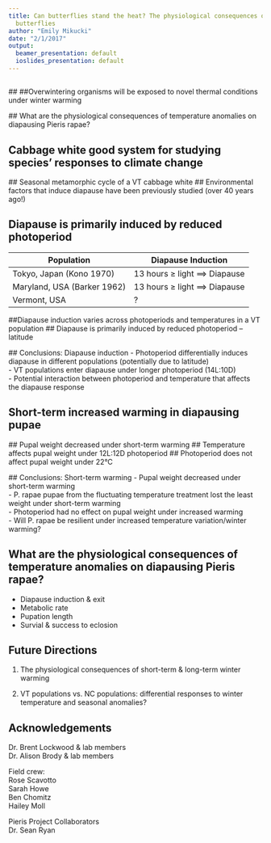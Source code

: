 ```yaml
---
title: Can butterflies stand the heat? The physiological consequences of increased warming in diapausing *Pieris rapae*
  butterflies
author: "Emily Mikucki"
date: "2/1/2017"
output:
  beamer_presentation: default
  ioslides_presentation: default
---
```

##
 \begin{picture}(320,250)
 \put(40,40){\includegraphics[height=6cm]
 {Winter.jpg}}
 \put(00,60){\begin{minipage}[t]{1\linewidth}
 \end{minipage}}
 \end{picture}
 
 ##
  \begin{picture}(320,250)
 \put(-20,40){\includegraphics[height=6cm]
 {Map.png}}
 \put(00,00){\begin{minipage}[t]{1\linewidth}
 \end{minipage}}
 \end{picture}
 
 ##\Large Overwintering organisms will be exposed to novel thermal conditions under winter warming
  \begin{picture}(320,250)
 \put(-20,40){\includegraphics[height=5.6cm]
 {Overwintering_Organisms.png}}
 \put(00,00){\begin{minipage}[t]{1\linewidth}
 \end{minipage}}
 \end{picture}
 
 ##
 \LARGE What are the physiological consequences of temperature anomalies on diapausing 
Pieris rapae? 

## \Large Cabbage white good system for studying species’ responses to climate change
  \begin{picture}(320,250)
 \put(-20,60){\includegraphics[height=5.2cm]
 {Distribution.png}}
 \put(00,00){\begin{minipage}[t]{1\linewidth}
 \end{minipage}}
 \end{picture}
 
 ## \Large Seasonal metamorphic cycle of a VT cabbage white
   \begin{picture}(320,250)
 \put(-20,60){\includegraphics[height=5.2cm]
 {cycle.png}}
 \put(00,00){\begin{minipage}[t]{1\linewidth}
 \end{minipage}}
 \end{picture}
 
 ## \Large Environmental factors that induce diapause have been previously studied (over 40 years ago!)
 \begin{picture}(320,250)
 \put(-20,60){\includegraphics[height=5.2cm]
 {old_research.png}}
 \put(00,00){\begin{minipage}[t]{1\linewidth}
 \end{minipage}}
 \end{picture}

## \Large Diapause is primarily induced by reduced photoperiod 

Population | Diapause Induction
------------- | -------------
Tokyo, Japan (Kono 1970) | 13 hours $\geq$ light ==> Diapause
Maryland, USA (Barker 1962) | 13 hours $\geq$ light ==> Diapause
Vermont, USA | ?

##\Large Diapause induction varies across photoperiods and temperatures in a VT population 
 \begin{picture}(320,250)
 \put(-10,60){\includegraphics[height=5.2cm]
 {methods_table.png}}
 \put(00,00){\begin{minipage}[t]{1\linewidth}
 \end{minipage}}
 \end{picture}
 
 ## \Large Diapause is primarily induced by reduced photoperiod – latitude 
 \begin{picture}(320,250)
 \put(15,60){\includegraphics[height=5.2cm]
 {results_table.png}}
 \put(00,00){\begin{minipage}[t]{1\linewidth}
 \end{minipage}}
 \end{picture}
 
 ## \Large Conclusions: Diapause induction
 - Photoperiod differentially induces diapause in different populations (potentially due to latitude)   
- VT populations enter diapause under longer photoperiod (14L:10D)   
- Potential interaction between photoperiod and temperature that affects the diapause response   

## \Large Short-term increased warming in diapausing pupae
 \begin{picture}(320,250)
 \put(00,60){\includegraphics[height=5.2cm]
 {methods_table2.png}}
 \put(00,00){\begin{minipage}[t]{1\linewidth}
 \end{minipage}}
 \end{picture}
 
 ## \Large Pupal weight decreased under short-term warming
  \begin{picture}(320,250)
 \put(30,30){\includegraphics[height=7cm]
 {graph1.png}}
 \put(00,00){\begin{minipage}[t]{1\linewidth}
 \end{minipage}}
 \end{picture}
 
 ## \Large Temperature affects pupal weight under 12L:12D photoperiod
   \begin{picture}(320,250)
 \put(65,30){\includegraphics[height=7cm]
 {graph2.png}}
 \put(00,00){\begin{minipage}[t]{1\linewidth}
 \end{minipage}}
 \end{picture}
 
 ## \Large Photoperiod does not affect pupal weight under 22°C
 \begin{picture}(320,250)
 \put(65,30){\includegraphics[height=7cm]
 {graph3.png}}
 \put(00,00){\begin{minipage}[t]{1\linewidth}
 \end{minipage}}
 \end{picture}
 
 ## \Large Conclusions: Short-term warming 
 - Pupal weight decreased under short-term warming   
 - P. rapae pupae from the fluctuating temperature treatment lost the least weight under short-term warming   
 - Photoperiod had no effect on pupal weight under increased warming   
 - Will P. rapae be resilient under increased temperature variation/winter warming?
 
## \Large What are the physiological consequences of temperature anomalies on diapausing Pieris rapae? 
 - Diapause induction & exit   
 - Metabolic rate   
 - Pupation length   
 - Survial & success to eclosion   
 
 \begin{picture}(320,250)
 \put(65,100){\includegraphics[height=5cm]
 {cycle2.png}}
 \put(60,00){\begin{minipage}[t]{1\linewidth}
 \end{minipage}}
 \end{picture}

## Future Directions
 1. The physiological consequences of short-term & long-term winter warming   

 2. VT populations vs. NC populations: differential responses to winter temperature and seasonal anomalies? 

## Acknowledgements   

Dr. Brent Lockwood & lab members   
Dr. Alison Brody & lab members   

Field crew:   
Rose Scavotto   
Sarah Howe   
Ben Chomitz   
Hailey Moll   

Pieris Project Collaborators   
Dr. Sean Ryan
 \begin{picture}(320,250)
 \put(180,200){\includegraphics[height=5.9cm]
 {acknow.png}}
 \put(100,00){\begin{minipage}[t]{1\linewidth}
 \end{minipage}}
 \end{picture}




 
